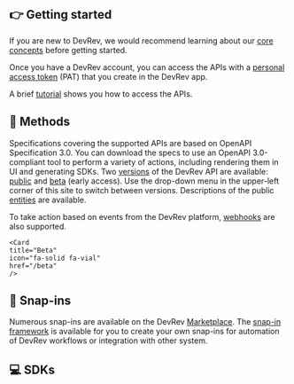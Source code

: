 ## 👉 Getting started

If you are new to DevRev, we would recommend learning about our [core concepts](https://docs.devrev.ai/intro) before getting started.

Once you have a DevRev account, you can access the APIs with a [personal access token](/about/authentication) (PAT) that you create in the DevRev app.

A brief [tutorial](/about/getting-started) shows you how to access the APIs.

## 🧬 Methods

Specifications covering the supported APIs are based on OpenAPI Specification 3.0. You can download the specs to use an OpenAPI 3.0-compliant tool to perform a variety of actions, including rendering them in UI and generating SDKs. Two [versions](/about/versioning) of the DevRev API are available: [public](/public) and [beta](/beta) (early access). Use the drop-down menu in the upper-left corner of this site to switch between versions. Descriptions of the public [entities](/about/entities) are available.

To take action based on events from the DevRev platform, [webhooks](/guides/getting-started-with-webhooks) are also supported.
<Cards>
    <Card
    title="Public"
    icon="fa-solid fa-code"
    href="/public"
    />

    <Card
    title="Beta"
    icon="fa-solid fa-vial"
    href="/beta"
    />
</Cards>

## 🧩 Snap-ins

Numerous snap-ins are available on the DevRev [Marketplace](https://devrev.ai/marketplace). The [snap-in framework](/snap-in-development/concepts) is available for you to create your own snap-ins for automation of DevRev workflows or integration with other system.

## 💻 SDKs

<Cards>
    <Card
    title="PLuG SDK"
    icon="fa-solid fa-message"
    href="/sd-ks/p-lu-g-sdk/overview"
    />
</Cards>
